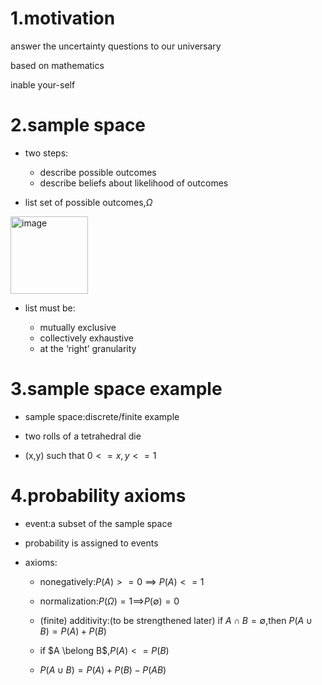 # 1.motivation

answer the uncertainty questions to our universary

based on mathematics 

inable your-self

# 2.sample space

- two steps:

     - describe possible outcomes
     - describe beliefs about likelihood of outcomes

- list set of possible outcomes,$\Omega$

<img width="124" alt="image" src="https://user-images.githubusercontent.com/93241432/161426857-7c6c379d-2d29-44be-ba31-65296ce38fab.png">

- list must be:

   - mutually exclusive
   - collectively exhaustive
   - at the 'right' granularity
 
# 3.sample space example
 
- sample space:discrete/finite example

- two rolls of a tetrahedral die

- (x,y) such that $0<=x,y<=1$

# 4.probability axioms

- event:a subset of the sample space

- probability is assigned to events

- axioms:

  - nonegatively:$P(A)>=0$ ==> $P(A)<=1$
  - normalization:$P(\Omega)=1$==>$P(\emptyset)=0$
  - (finite) additivity:(to be strengthened later)
  if $A\cap B=\emptyset$,then $P(A\cup B)=P(A)+P(B)$
  
  - if $A \belong B$,$P(A)<=P(B)$
  - $P(A\cup B)=P(A)+P(B)-P(AB)$
  



